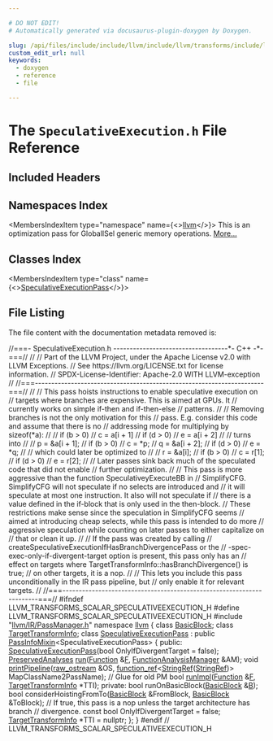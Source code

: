 ```yaml
---

# DO NOT EDIT!
# Automatically generated via docusaurus-plugin-doxygen by Doxygen.

slug: /api/files/include/include/llvm/include/llvm/transforms/include/llvm/transforms/scalar/speculativeexecution-h
custom_edit_url: null
keywords:
  - doxygen
  - reference
  - file

---
```





# The `SpeculativeExecution.h` File Reference

<DoxygenPage pluginConfig={pluginConfig}>



## Included Headers

<IncludesList>
<IncludesListItem
  filePath="llvm/IR/PassManager.h"
  permalink="/docs/api/files/include/include/llvm/include/llvm/ir/passmanager-h"
  isLocal="true" />
</IncludesList>

## Namespaces Index

<MembersIndex>

<MembersIndexItem
  type="namespace"
  name={<><a href="/docs/api/namespaces/llvm">llvm</a></>}>
This is an optimization pass for GlobalISel generic memory operations. <a href="/docs/api/namespaces/llvm/#details">More...</a>
</MembersIndexItem>

</MembersIndex>

## Classes Index

<MembersIndex>

<MembersIndexItem
  type="class"
  name={<><a href="/docs/api/classes/llvm/speculativeexecutionpass">SpeculativeExecutionPass</a></>}>
</MembersIndexItem>

</MembersIndex>


## File Listing

The file content with the documentation metadata removed is:

<ProgramListing>

<Link id="l00001" /><CodeLine lineNumber="1"><span class="doxyHighlightComment">//===- SpeculativeExecution.h -----------------------------------&#42;- C++ -&#42;-===//</span></CodeLine>
<Link id="l00002" /><CodeLine lineNumber="2"><span class="doxyHighlightComment">//</span></CodeLine>
<Link id="l00003" /><CodeLine lineNumber="3"><span class="doxyHighlightComment">// Part of the LLVM Project, under the Apache License v2.0 with LLVM Exceptions.</span></CodeLine>
<Link id="l00004" /><CodeLine lineNumber="4"><span class="doxyHighlightComment">// See https://llvm.org/LICENSE.txt for license information.</span></CodeLine>
<Link id="l00005" /><CodeLine lineNumber="5"><span class="doxyHighlightComment">// SPDX-License-Identifier: Apache-2.0 WITH LLVM-exception</span></CodeLine>
<Link id="l00006" /><CodeLine lineNumber="6"><span class="doxyHighlightComment">//</span></CodeLine>
<Link id="l00007" /><CodeLine lineNumber="7"><span class="doxyHighlightComment">//===----------------------------------------------------------------------===//</span></CodeLine>
<Link id="l00008" /><CodeLine lineNumber="8"><span class="doxyHighlightComment">//</span></CodeLine>
<Link id="l00009" /><CodeLine lineNumber="9"><span class="doxyHighlightComment">// This pass hoists instructions to enable speculative execution on</span></CodeLine>
<Link id="l00010" /><CodeLine lineNumber="10"><span class="doxyHighlightComment">// targets where branches are expensive. This is aimed at GPUs. It</span></CodeLine>
<Link id="l00011" /><CodeLine lineNumber="11"><span class="doxyHighlightComment">// currently works on simple if-then and if-then-else</span></CodeLine>
<Link id="l00012" /><CodeLine lineNumber="12"><span class="doxyHighlightComment">// patterns.</span></CodeLine>
<Link id="l00013" /><CodeLine lineNumber="13"><span class="doxyHighlightComment">//</span></CodeLine>
<Link id="l00014" /><CodeLine lineNumber="14"><span class="doxyHighlightComment">// Removing branches is not the only motivation for this</span></CodeLine>
<Link id="l00015" /><CodeLine lineNumber="15"><span class="doxyHighlightComment">// pass. E.g. consider this code and assume that there is no</span></CodeLine>
<Link id="l00016" /><CodeLine lineNumber="16"><span class="doxyHighlightComment">// addressing mode for multiplying by sizeof(&#42;a):</span></CodeLine>
<Link id="l00017" /><CodeLine lineNumber="17"><span class="doxyHighlightComment">//</span></CodeLine>
<Link id="l00018" /><CodeLine lineNumber="18"><span class="doxyHighlightComment">//   if (b &gt; 0)</span></CodeLine>
<Link id="l00019" /><CodeLine lineNumber="19"><span class="doxyHighlightComment">//     c = a&#91;i + 1&#93;</span></CodeLine>
<Link id="l00020" /><CodeLine lineNumber="20"><span class="doxyHighlightComment">//   if (d &gt; 0)</span></CodeLine>
<Link id="l00021" /><CodeLine lineNumber="21"><span class="doxyHighlightComment">//     e = a&#91;i + 2&#93;</span></CodeLine>
<Link id="l00022" /><CodeLine lineNumber="22"><span class="doxyHighlightComment">//</span></CodeLine>
<Link id="l00023" /><CodeLine lineNumber="23"><span class="doxyHighlightComment">// turns into</span></CodeLine>
<Link id="l00024" /><CodeLine lineNumber="24"><span class="doxyHighlightComment">//</span></CodeLine>
<Link id="l00025" /><CodeLine lineNumber="25"><span class="doxyHighlightComment">//   p = &amp;a&#91;i + 1&#93;;</span></CodeLine>
<Link id="l00026" /><CodeLine lineNumber="26"><span class="doxyHighlightComment">//   if (b &gt; 0)</span></CodeLine>
<Link id="l00027" /><CodeLine lineNumber="27"><span class="doxyHighlightComment">//     c = &#42;p;</span></CodeLine>
<Link id="l00028" /><CodeLine lineNumber="28"><span class="doxyHighlightComment">//   q = &amp;a&#91;i + 2&#93;;</span></CodeLine>
<Link id="l00029" /><CodeLine lineNumber="29"><span class="doxyHighlightComment">//   if (d &gt; 0)</span></CodeLine>
<Link id="l00030" /><CodeLine lineNumber="30"><span class="doxyHighlightComment">//     e = &#42;q;</span></CodeLine>
<Link id="l00031" /><CodeLine lineNumber="31"><span class="doxyHighlightComment">//</span></CodeLine>
<Link id="l00032" /><CodeLine lineNumber="32"><span class="doxyHighlightComment">// which could later be optimized to</span></CodeLine>
<Link id="l00033" /><CodeLine lineNumber="33"><span class="doxyHighlightComment">//</span></CodeLine>
<Link id="l00034" /><CodeLine lineNumber="34"><span class="doxyHighlightComment">//   r = &amp;a&#91;i&#93;;</span></CodeLine>
<Link id="l00035" /><CodeLine lineNumber="35"><span class="doxyHighlightComment">//   if (b &gt; 0)</span></CodeLine>
<Link id="l00036" /><CodeLine lineNumber="36"><span class="doxyHighlightComment">//     c = r&#91;1&#93;;</span></CodeLine>
<Link id="l00037" /><CodeLine lineNumber="37"><span class="doxyHighlightComment">//   if (d &gt; 0)</span></CodeLine>
<Link id="l00038" /><CodeLine lineNumber="38"><span class="doxyHighlightComment">//     e = r&#91;2&#93;;</span></CodeLine>
<Link id="l00039" /><CodeLine lineNumber="39"><span class="doxyHighlightComment">//</span></CodeLine>
<Link id="l00040" /><CodeLine lineNumber="40"><span class="doxyHighlightComment">// Later passes sink back much of the speculated code that did not enable</span></CodeLine>
<Link id="l00041" /><CodeLine lineNumber="41"><span class="doxyHighlightComment">// further optimization.</span></CodeLine>
<Link id="l00042" /><CodeLine lineNumber="42"><span class="doxyHighlightComment">//</span></CodeLine>
<Link id="l00043" /><CodeLine lineNumber="43"><span class="doxyHighlightComment">// This pass is more aggressive than the function SpeculativeyExecuteBB in</span></CodeLine>
<Link id="l00044" /><CodeLine lineNumber="44"><span class="doxyHighlightComment">// SimplifyCFG. SimplifyCFG will not speculate if no selects are introduced and</span></CodeLine>
<Link id="l00045" /><CodeLine lineNumber="45"><span class="doxyHighlightComment">// it will speculate at most one instruction. It also will not speculate if</span></CodeLine>
<Link id="l00046" /><CodeLine lineNumber="46"><span class="doxyHighlightComment">// there is a value defined in the if-block that is only used in the then-block.</span></CodeLine>
<Link id="l00047" /><CodeLine lineNumber="47"><span class="doxyHighlightComment">// These restrictions make sense since the speculation in SimplifyCFG seems</span></CodeLine>
<Link id="l00048" /><CodeLine lineNumber="48"><span class="doxyHighlightComment">// aimed at introducing cheap selects, while this pass is intended to do more</span></CodeLine>
<Link id="l00049" /><CodeLine lineNumber="49"><span class="doxyHighlightComment">// aggressive speculation while counting on later passes to either capitalize on</span></CodeLine>
<Link id="l00050" /><CodeLine lineNumber="50"><span class="doxyHighlightComment">// that or clean it up.</span></CodeLine>
<Link id="l00051" /><CodeLine lineNumber="51"><span class="doxyHighlightComment">//</span></CodeLine>
<Link id="l00052" /><CodeLine lineNumber="52"><span class="doxyHighlightComment">// If the pass was created by calling</span></CodeLine>
<Link id="l00053" /><CodeLine lineNumber="53"><span class="doxyHighlightComment">// createSpeculativeExecutionIfHasBranchDivergencePass or the</span></CodeLine>
<Link id="l00054" /><CodeLine lineNumber="54"><span class="doxyHighlightComment">// -spec-exec-only-if-divergent-target option is present, this pass only has an</span></CodeLine>
<Link id="l00055" /><CodeLine lineNumber="55"><span class="doxyHighlightComment">// effect on targets where TargetTransformInfo::hasBranchDivergence() is true;</span></CodeLine>
<Link id="l00056" /><CodeLine lineNumber="56"><span class="doxyHighlightComment">// on other targets, it is a nop.</span></CodeLine>
<Link id="l00057" /><CodeLine lineNumber="57"><span class="doxyHighlightComment">//</span></CodeLine>
<Link id="l00058" /><CodeLine lineNumber="58"><span class="doxyHighlightComment">// This lets you include this pass unconditionally in the IR pass pipeline, but</span></CodeLine>
<Link id="l00059" /><CodeLine lineNumber="59"><span class="doxyHighlightComment">// only enable it for relevant targets.</span></CodeLine>
<Link id="l00060" /><CodeLine lineNumber="60"><span class="doxyHighlightComment">//</span></CodeLine>
<Link id="l00061" /><CodeLine lineNumber="61"><span class="doxyHighlightComment">//===----------------------------------------------------------------------===//</span></CodeLine>
<Link id="l00062" /><CodeLine lineNumber="62"><span class="doxyHighlightPreprocessor">#ifndef LLVM&#95;TRANSFORMS&#95;SCALAR&#95;SPECULATIVEEXECUTION&#95;H</span></CodeLine>
<Link id="l00063" /><CodeLine lineNumber="63"><span class="doxyHighlightPreprocessor">#define LLVM&#95;TRANSFORMS&#95;SCALAR&#95;SPECULATIVEEXECUTION&#95;H</span></CodeLine>
<Link id="l00064" /><CodeLine lineNumber="64"></CodeLine>
<Link id="l00065" /><CodeLine lineNumber="65"><span class="doxyHighlightPreprocessor">#include &quot;<a href="/docs/api/files/include/include/llvm/include/llvm/ir/passmanager-h">llvm/IR/PassManager.h</a>&quot;</span></CodeLine>
<Link id="l00066" /><CodeLine lineNumber="66"></CodeLine>
<Link id="l00067" /><CodeLine lineNumber="67"><span class="doxyHighlightKeyword">namespace </span><span class="doxyHighlight"><a href="/docs/api/namespaces/llvm">llvm</a> &#123;</span></CodeLine>
<Link id="l00068" /><CodeLine lineNumber="68"><span class="doxyHighlightKeyword">class </span><span class="doxyHighlight"><a href="/docs/api/classes/llvm/basicblock">BasicBlock</a>;</span></CodeLine>
<Link id="l00069" /><CodeLine lineNumber="69"><span class="doxyHighlightKeyword">class </span><span class="doxyHighlight"><a href="/docs/api/classes/llvm/targettransforminfo">TargetTransformInfo</a>;</span></CodeLine>
<Link id="l00070" /><CodeLine lineNumber="70"></CodeLine>
<Link id="l00071" /><CodeLine lineNumber="71" lineLink="/docs/api/classes/llvm/speculativeexecutionpass"><span class="doxyHighlightKeyword">class </span><span class="doxyHighlight"><a href="/docs/api/classes/llvm/speculativeexecutionpass/#a210ee45df5c50cbd53c92e75217187d1">SpeculativeExecutionPass</a></span></CodeLine>
<Link id="l00072" /><CodeLine lineNumber="72"><span class="doxyHighlight">    : </span><span class="doxyHighlightKeyword">public</span><span class="doxyHighlight"> <a href="/docs/api/structs/llvm/passinfomixin">PassInfoMixin</a>&lt;SpeculativeExecutionPass&gt; &#123;</span></CodeLine>
<Link id="l00073" /><CodeLine lineNumber="73"><span class="doxyHighlightKeyword">public</span><span class="doxyHighlight">:</span></CodeLine>
<Link id="l00074" /><CodeLine lineNumber="74"><span class="doxyHighlight">  <a href="/docs/api/classes/llvm/speculativeexecutionpass/#a210ee45df5c50cbd53c92e75217187d1">SpeculativeExecutionPass</a>(</span><span class="doxyHighlightKeywordType">bool</span><span class="doxyHighlight"> OnlyIfDivergentTarget = </span><span class="doxyHighlightKeyword">false</span><span class="doxyHighlight">);</span></CodeLine>
<Link id="l00075" /><CodeLine lineNumber="75"></CodeLine>
<Link id="l00076" /><CodeLine lineNumber="76"><span class="doxyHighlight">  <a href="/docs/api/classes/llvm/preservedanalyses">PreservedAnalyses</a> <a href="/docs/api/classes/llvm/speculativeexecutionpass/#a75693e29732ce9935478d5fdc533c67d">run</a>(<a href="/docs/api/classes/llvm/function">Function</a> &amp;<a href="/docs/api/files/lib/lib/support/md5-cpp/#a96d73bbd7af15cb1fc38c3f4a3bd82e9">F</a>, <a href="/docs/api/namespaces/llvm/#adce09a5a0de0e3177eb00e932734af2f">FunctionAnalysisManager</a> &amp;AM);</span></CodeLine>
<Link id="l00077" /><CodeLine lineNumber="77"></CodeLine>
<Link id="l00078" /><CodeLine lineNumber="78"><span class="doxyHighlight">  </span><span class="doxyHighlightKeywordType">void</span><span class="doxyHighlight"> <a href="/docs/api/classes/llvm/speculativeexecutionpass/#a88e761822b2301c78c77665e95ca955a">printPipeline</a>(<a href="/docs/api/classes/llvm/raw-ostream">raw&#95;ostream</a> &amp;OS,</span></CodeLine>
<Link id="l00079" /><CodeLine lineNumber="79"><span class="doxyHighlight">                     <a href="/docs/api/classes/llvm/function-ref">function&#95;ref</a>&lt;<a href="/docs/api/classes/llvm/stringref">StringRef</a>(<a href="/docs/api/classes/llvm/stringref">StringRef</a>)&gt; MapClassName2PassName);</span></CodeLine>
<Link id="l00080" /><CodeLine lineNumber="80"></CodeLine>
<Link id="l00081" /><CodeLine lineNumber="81"><span class="doxyHighlight">  </span><span class="doxyHighlightComment">// Glue for old PM</span></CodeLine>
<Link id="l00082" /><CodeLine lineNumber="82"><span class="doxyHighlight">  </span><span class="doxyHighlightKeywordType">bool</span><span class="doxyHighlight"> <a href="/docs/api/classes/llvm/speculativeexecutionpass/#a70e2eceaaea70ef9dd5c62707cb4721f">runImpl</a>(<a href="/docs/api/classes/llvm/function">Function</a> &amp;<a href="/docs/api/files/lib/lib/support/md5-cpp/#a96d73bbd7af15cb1fc38c3f4a3bd82e9">F</a>, <a href="/docs/api/classes/llvm/targettransforminfo">TargetTransformInfo</a> &#42;TTI);</span></CodeLine>
<Link id="l00083" /><CodeLine lineNumber="83"></CodeLine>
<Link id="l00084" /><CodeLine lineNumber="84"><span class="doxyHighlightKeyword">private</span><span class="doxyHighlight">:</span></CodeLine>
<Link id="l00085" /><CodeLine lineNumber="85"><span class="doxyHighlight">  </span><span class="doxyHighlightKeywordType">bool</span><span class="doxyHighlight"> runOnBasicBlock(<a href="/docs/api/classes/llvm/basicblock">BasicBlock</a> &amp;<a href="/docs/api/files/lib/lib/ir/builtingcs-cpp/#ae76959fe811ba090de4cba69ac00f1da">B</a>);</span></CodeLine>
<Link id="l00086" /><CodeLine lineNumber="86"><span class="doxyHighlight">  </span><span class="doxyHighlightKeywordType">bool</span><span class="doxyHighlight"> considerHoistingFromTo(<a href="/docs/api/classes/llvm/basicblock">BasicBlock</a> &amp;FromBlock, <a href="/docs/api/classes/llvm/basicblock">BasicBlock</a> &amp;ToBlock);</span></CodeLine>
<Link id="l00087" /><CodeLine lineNumber="87"></CodeLine>
<Link id="l00088" /><CodeLine lineNumber="88"><span class="doxyHighlight">  </span><span class="doxyHighlightComment">// If true, this pass is a nop unless the target architecture has branch</span></CodeLine>
<Link id="l00089" /><CodeLine lineNumber="89"><span class="doxyHighlight">  </span><span class="doxyHighlightComment">// divergence.</span></CodeLine>
<Link id="l00090" /><CodeLine lineNumber="90"><span class="doxyHighlight">  </span><span class="doxyHighlightKeyword">const</span><span class="doxyHighlight"> </span><span class="doxyHighlightKeywordType">bool</span><span class="doxyHighlight"> OnlyIfDivergentTarget = </span><span class="doxyHighlightKeyword">false</span><span class="doxyHighlight">;</span></CodeLine>
<Link id="l00091" /><CodeLine lineNumber="91"></CodeLine>
<Link id="l00092" /><CodeLine lineNumber="92"><span class="doxyHighlight">  <a href="/docs/api/classes/llvm/targettransforminfo">TargetTransformInfo</a> &#42;TTI = </span><span class="doxyHighlightKeyword">nullptr</span><span class="doxyHighlight">;</span></CodeLine>
<Link id="l00093" /><CodeLine lineNumber="93"><span class="doxyHighlight">&#125;;</span></CodeLine>
<Link id="l00094" /><CodeLine lineNumber="94"><span class="doxyHighlight">&#125;</span></CodeLine>
<Link id="l00095" /><CodeLine lineNumber="95"></CodeLine>
<Link id="l00096" /><CodeLine lineNumber="96"><span class="doxyHighlightPreprocessor">#endif </span><span class="doxyHighlightComment">// LLVM&#95;TRANSFORMS&#95;SCALAR&#95;SPECULATIVEEXECUTION&#95;H</span></CodeLine>

</ProgramListing>


</DoxygenPage>
